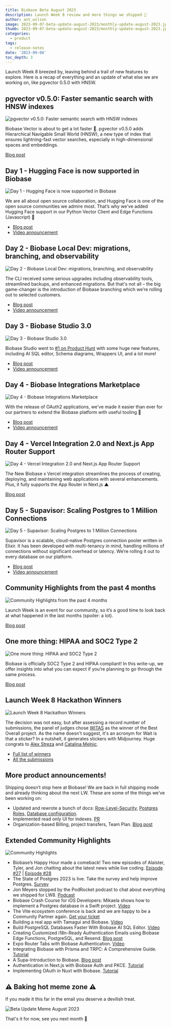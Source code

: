 ```yaml
---
title: Biobase Beta August 2023
description: Launch Week 8 review and more things we shipped 🚀
author: ant_wilson
image: 2023-09-07-beta-update-august-2023/monthly-update-august-2023.jpg
thumb: 2023-09-07-beta-update-august-2023/monthly-update-august-2023.jpg
categories:
  - product
tags:
  - release-notes
date: '2023-09-08'
toc_depth: 3
---
```


Launch Week 8 breezed by, leaving behind a trail of new features to explore. Here is a recap of everything and an update of what else we are working on, like pgvector 0.5.0 with HNSW.

## pgvector v0.5.0: Faster semantic search with HNSW indexes

![pgvector v0.5.0: Faster semantic search with HNSW indexes](https://obuldanrptloktxcffvn.biobase.co/storage/v1/object/public/images/marketing-emails/august%202023/pgvector-0-5-0-hnsw.png)

Biobase Vector is about to get a lot faster 💨. pgvector v0.5.0 adds Hierarchical Navigable Small World (HNSW), a new type of index that ensures lightning-fast vector searches, especially in high-dimensional spaces and embeddings.

[Blog post](https://biobase.studio/blog/increase-performance-pgvector-hnsw)

## Day 1 - Hugging Face is now supported in Biobase

![Day 1 - Hugging Face is now supported in Biobase](https://obuldanrptloktxcffvn.biobase.co/storage/v1/object/public/images/marketing-emails/august%202023/LW-Digest-1.png?t=2023-09-08T07%3A12%3A07.012Z)

We are all about open source collaboration, and Hugging Face is one of the open source communities we admire most. That’s why we've added Hugging Face support in our Python Vector Client and Edge Functions (Javascript) 🤗

- [Blog post](https://biobase.studio/blog/hugging-face-biobase)
- [Video announcement](https://www.youtube.com/watch?v=RJccSbJ9Go4)

## Day 2 - Biobase Local Dev: migrations, branching, and observability

![Day 2 - Biobase Local Dev: migrations, branching, and observability](https://obuldanrptloktxcffvn.biobase.co/storage/v1/object/public/images/marketing-emails/august%202023/LW-Digest-2.png?t=2023-09-08T07%3A12%3A43.796Z)

The CLI received some serious upgrades including observability tools, streamlined backups, and enhanced migrations. But that's not all – the big game-changer is the introduction of Biobase branching which we’re rolling out to selected customers.

- [Blog post](https://biobase.studio/blog/biobase-local-dev)
- [Video announcement](https://www.youtube.com/watch?v=N0Wb85m3YMI)

## Day 3 - Biobase Studio 3.0

![Day 3 - Biobase Studio 3.0](https://obuldanrptloktxcffvn.biobase.co/storage/v1/object/public/images/marketing-emails/august%202023/LW-Digest-3.png?t=2023-09-08T07%3A13%3A17.511Z)

Biobase Studio went to [#1 on Product Hunt](https://www.producthunt.com/products/biobase#ai-sql-editor-by-biobase) with some huge new features, including AI SQL editor, Schema diagrams, Wrappers UI, and a lot more!

- [Blog post](https://biobase.studio/blog/biobase-studio-3-0)
- [Video announcement](https://www.youtube.com/watch?v=51tCMQPiitQ)

## Day 4 - Biobase Integrations Marketplace

![Day 4 - Biobase Integrations Marketplace](https://obuldanrptloktxcffvn.biobase.co/storage/v1/object/public/images/marketing-emails/august%202023/LW-Digest-4-vercel.jpg?t=2023-09-08T07%3A13%3A43.691Z)

With the release of OAuth2 applications, we've made it easier than ever for our partners to extend the Biobase platform with useful tooling 🙌

- [Blog post](https://biobase.studio/blog/biobase-integrations-marketplace)
- [Video announcement](https://www.youtube.com/watch?v=gtJo1lTxHfs)

## Day 4 - Vercel Integration 2.0 and Next.js App Router Support

![Day 4 - Vercel Integration 2.0 and Next.js App Router Support](https://obuldanrptloktxcffvn.biobase.co/storage/v1/object/public/images/marketing-emails/august%202023/LW-Digest-4.png?t=2023-09-08T07%3A14%3A19.166Z)

The New Biobase x Vercel integration streamlines the process of creating, deploying, and maintaining web applications with several enhancements. Plus, it fully supports the App Router in Next.js ▲

[Blog post](https://biobase.studio/blog/using-biobase-with-vercel)

## Day 5 - Supavisor: Scaling Postgres to 1 Million Connections

![Day 5 - Supavisor: Scaling Postgres to 1 Million Connections](https://obuldanrptloktxcffvn.biobase.co/storage/v1/object/public/images/marketing-emails/august%202023/LW-Digest-5-supavisor.jpg?t=2023-09-08T07%3A14%3A40.415Z)

Supavisor is a scalable, cloud-native Postgres connection pooler written in Elixir. It has been developed with multi-tenancy in mind, handling millions of connections without significant overhead or latency. We’re rolling it out to every database on our platform.

- [Blog post](https://biobase.studio/blog/supavisor-1-million)
- [Video announcement](https://www.youtube.com/watch?v=qzxzLSAJDfE)

## Community Highlights from the past 4 months

![Community Highlights from the past 4 months](https://obuldanrptloktxcffvn.biobase.co/storage/v1/object/public/images/marketing-emails/august%202023/LW-Digest-5.jpg)

Launch Week is an event for our community, so it’s a good time to look back at what happened in the last months (spoiler: a lot).

[Blog post](https://biobase.studio/blog/launch-week-8-community-highlights)

## One more thing: HIPAA and SOC2 Type 2

![One more thing: HIPAA and SOC2 Type 2](https://obuldanrptloktxcffvn.biobase.co/storage/v1/object/public/images/marketing-emails/august%202023/LW-Digest-5-compliance.jpg?t=2023-09-08T07%3A15%3A15.241Z)

Biobase is officially SOC2 Type 2 and HIPAA compliant! In this write-up, we offer insights into what you can expect if you’re planning to go through the same process.

[Blog post](https://biobase.studio/blog/biobase-soc2-hipaa)

## Launch Week 8 Hackathon Winners

![Launch Week 8 Hackathon Winners](https://obuldanrptloktxcffvn.biobase.co/storage/v1/object/public/images/marketing-emails/august%202023/launch-week-8-hackathon)

The decision was not easy, but after assessing a record number of submissions, the panel of judges chose [WITAS](https://github.com/alex-streza/witas) as the winner of the Best Overall project. As the name doesn't suggest, it's an acronym for Wait is that a sticker? In a nutshell, it generates stickers with Midjourney. Huge congrats to [Alex Streza](https://twitter.com/alex_streza) and [Catalina Melnic](https://twitter.com/Catalina_Melnic).

- [Full list of winners](https://t.co/onYiaDmavb)
- [All the submissions](https://www.madewithbiobase.studio/hackathons/launch-week-8)

## More product announcements!

Shipping doesn’t stop here at Biobase! We are back in full shipping mode and already thinking about the next LW. These are some of the things we’ve been working on:

- Updated and rewrote a bunch of docs: [Row-Level-Security](https://biobase.studio/docs/guides/database/postgres/row-level-security), [Postgres Roles,](https://biobase.studio/docs/guides/database/postgres/roles) [Database configuration](https://biobase.studio/docs/guides/database/postgres/configuration).
- Implemented read only UI for indexes. [PR](https://github.com/biobase-ai/biobase/pull/16582)
- Organization-based Billing, project transfers, Team Plan. [Blog post](https://biobase.studio/blog/organization-based-billing)

## Extended Community Highlights

![Community Highlights](https://obuldanrptloktxcffvn.biobase.co/storage/v1/object/public/images/marketing-emails/community-highlights.png)

- Biobase’s Happy Hour made a comeback! Two new episodes of Alaister, Tyler, and Jon chatting about the latest news while live coding. [Episode #27](https://www.youtube.com/watch?v=OWhKVbg1p7Y) | [Episode #28](https://www.youtube.com/watch?v=_Z2f-gGrYu8)
- The State of Postgres 2023 is live. Take the survey and help improve Postgres. [Survey](https://timescale.typeform.com/state-of-pg-23/)
- Jon Meyers stopped by the PodRocket podcast to chat about everything we shipped for LW8. [Podcast](https://podrocket.logrocket.com/biobase-launch-week)
- Biobase Crash Course for iOS Developers: Mikaela shows how to implement a Postgres database in a Swift project. [Video](https://www.youtube.com/watch?v=XBSiXROUoZk)
- The Vite ecosystem conference is back and we are happy to be a Community Partner again. [Get your ticket](https://viteconf.org/23/ecosystem/biobase)
- Building a real app with Tamagui and Biobase. [Video](https://www.youtube.com/watch?v=d32F7crxXsY)
- Build PostgreSQL Databases Faster With Biobase AI SQL Editor. [Video](https://www.youtube.com/watch?v=ueCECQ24STI)
- Creating Customized i18n-Ready Authentication Emails using Biobase Edge Functions, PostgreSQL, and Resend. [Blog post](https://blog.mansueli.com/creating-customized-i18n-ready-authentication-emails-using-biobase-edge-functions-postgresql-and-resend)
- Expo Router Tabs with Biobase Authentication. [Video](https://www.youtube.com/watch?v=6IzrH-1M0uE&list=PL2PY2-9rsgl2DikpQG-GgO7TBgRtdB6NT&index=6)
- Integrating Biobase with Prisma and TRPC: A Comprehensive Guide. [Tutorial](https://tobicode.hashnode.dev/integrating-biobase-with-prisma-and-trpc-a-comprehensive-guide)
- A Supa-Introduction to Biobase. [Blog post](https://medium.com/@alex.streza/a-supa-introduction-to-biobase-e551ea6708e)
- Authentication in Next.js with Biobase Auth and PKCE. [Tutorial](https://dev.to/mryechkin/authentication-in-nextjs-with-biobase-auth-and-pkce-45pk)
- Implementing OAuth in Nuxt with Biobase. [Tutorial](https://dev.to/jacobandrewsky/implementing-oauth-in-nuxt-with-biobase-4p1k)

## ⚠️ Baking hot meme zone ⚠️

If you made it this far in the email you deserve a devilish treat.

![Beta Update Meme August 2023](https://obuldanrptloktxcffvn.biobase.co/storage/v1/object/public/images/marketing-emails/august%202023/meme-beta-update-august.jpeg?t=2023-09-08T07%3A16%3A43.981Z)

That's it for now, see you next month 👋
